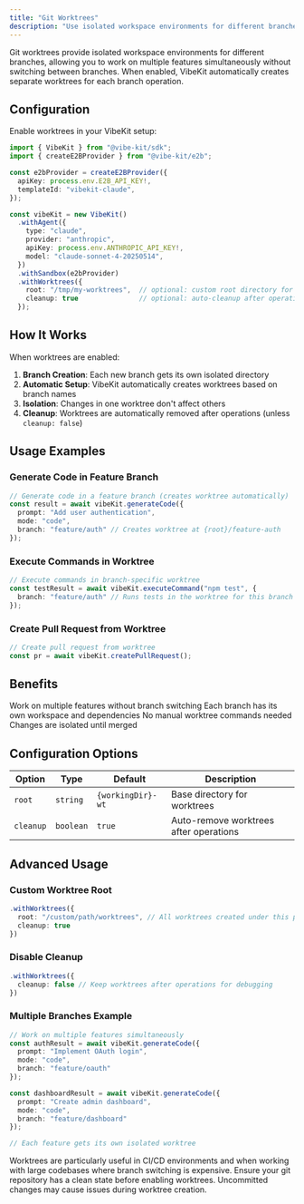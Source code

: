 ```yaml
---
title: "Git Worktrees"
description: "Use isolated workspace environments for different branches with automatic worktree management"
---
```


Git worktrees provide isolated workspace environments for different branches, allowing you to work on multiple features simultaneously without switching between branches. When enabled, VibeKit automatically creates separate worktrees for each branch operation.

## Configuration

Enable worktrees in your VibeKit setup:

```typescript
import { VibeKit } from "@vibe-kit/sdk";
import { createE2BProvider } from "@vibe-kit/e2b";

const e2bProvider = createE2BProvider({
  apiKey: process.env.E2B_API_KEY!,
  templateId: "vibekit-claude",
});

const vibeKit = new VibeKit()
  .withAgent({
    type: "claude",
    provider: "anthropic",
    apiKey: process.env.ANTHROPIC_API_KEY!,
    model: "claude-sonnet-4-20250514",
  })
  .withSandbox(e2bProvider)
  .withWorktrees({
    root: "/tmp/my-worktrees",  // optional: custom root directory for worktrees
    cleanup: true               // optional: auto-cleanup after operations (default: true)
  });
```

## How It Works

When worktrees are enabled:

1. **Branch Creation**: Each new branch gets its own isolated directory
2. **Automatic Setup**: VibeKit automatically creates worktrees based on branch names
3. **Isolation**: Changes in one worktree don't affect others
4. **Cleanup**: Worktrees are automatically removed after operations (unless `cleanup: false`)

## Usage Examples

### Generate Code in Feature Branch

```typescript
// Generate code in a feature branch (creates worktree automatically)
const result = await vibeKit.generateCode({
  prompt: "Add user authentication",
  mode: "code",
  branch: "feature/auth" // Creates worktree at {root}/feature-auth
});
```

### Execute Commands in Worktree

```typescript
// Execute commands in branch-specific worktree
const testResult = await vibeKit.executeCommand("npm test", {
  branch: "feature/auth" // Runs tests in the worktree for this branch
});
```

### Create Pull Request from Worktree

```typescript
// Create pull request from worktree
const pr = await vibeKit.createPullRequest();
```

## Benefits

<CardGroup cols={2}>
  <Card title="Parallel Development" icon="code-branch">
    Work on multiple features without branch switching
  </Card>
  <Card title="Clean Isolation" icon="shield-check">
    Each branch has its own workspace and dependencies
  </Card>
  <Card title="Automatic Management" icon="robot">
    No manual worktree commands needed
  </Card>
  <Card title="Safe Operations" icon="lock">
    Changes are isolated until merged
  </Card>
</CardGroup>

## Configuration Options

| Option | Type | Default | Description |
|--------|------|---------|-------------|
| `root` | `string` | `{workingDir}-wt` | Base directory for worktrees |
| `cleanup` | `boolean` | `true` | Auto-remove worktrees after operations |

## Advanced Usage

### Custom Worktree Root

```typescript
.withWorktrees({
  root: "/custom/path/worktrees", // All worktrees created under this path
  cleanup: true
})
```

### Disable Cleanup

```typescript
.withWorktrees({
  cleanup: false // Keep worktrees after operations for debugging
})
```

### Multiple Branches Example

```typescript
// Work on multiple features simultaneously
const authResult = await vibeKit.generateCode({
  prompt: "Implement OAuth login",
  mode: "code",
  branch: "feature/oauth"
});

const dashboardResult = await vibeKit.generateCode({
  prompt: "Create admin dashboard",
  mode: "code", 
  branch: "feature/dashboard"
});

// Each feature gets its own isolated worktree
```

<Info>
  Worktrees are particularly useful in CI/CD environments and when working with large codebases where branch switching is expensive.
</Info>

<Warning>
  Ensure your git repository has a clean state before enabling worktrees. Uncommitted changes may cause issues during worktree creation.
</Warning>